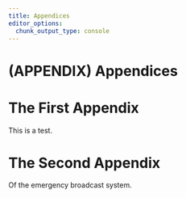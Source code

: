 ```yaml
---
title: Appendices
editor_options: 
  chunk_output_type: console
---
```


# (APPENDIX) Appendices {-}

# The First Appendix

This is a test.

# The Second Appendix

Of the emergency broadcast system.
